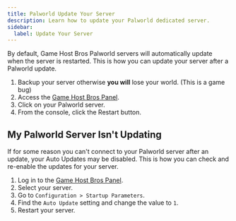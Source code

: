 ```yaml
---
title: Palworld Update Your Server
description: Learn how to update your Palworld dedicated server.
sidebar:
  label: Update Your Server
---
```


By default, Game Host Bros Palworld servers will automatically update when the server is restarted. This is how you can update your server after a Palworld update. 


1. Backup your server otherwise **you will** lose your world. (This is a game bug)
2. Access the [Game Host Bros Panel](https://panel.gamehostbros.com/).
3. Click on your Palworld server.
4. From the console, click the Restart button. 

## My Palworld Server Isn't Updating

If for some reason you can't connect to your Palworld server after an update, your Auto Updates may be disabled. This is how you can check and re-enable the updates for your server. 

1. Log in to the [Game Host Bros Panel](https://panel.gamehostbros.com/).
2. Select your server.
3. Go to `Configuration > Startup Parameters`.
4. Find the `Auto Update` setting and change the value to `1`.
5. Restart your server.